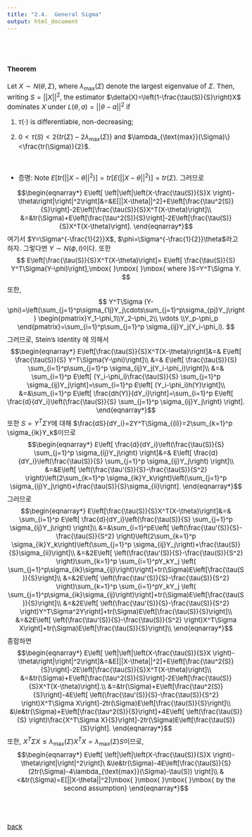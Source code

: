 ---
title: "2.4.  General Sigma"
output: html_document
---

<style type="text/css">
  body, td {
    font-size: 15px;
  }
pre {
  font-size: 15px
}
</style>

<br>
<br>

#### Theorem
Let $X\sim N(\theta, \Sigma)$, where $\lambda_{\text{max}}(\Sigma)$ denote the largest eigenvalue of $\Sigma$. Then, writing $S=||X||^2$, the estimator $\delta(X)=\left(1-\frac{\tau(S)}{S}\right)X$ dominates $X$ under $L(\theta,a)=||\theta-a||^2$ if

1. $\tau(\cdot)$ is differentiable, non-decreasing;

2. $0<\tau(S)<2\{tr(\Sigma)-2\lambda_{\text{max}}(\Sigma)\}$ and $\lambda_{\text{max}}(\Sigma)\}<\frac{tr(\Sigma)}{2}$.

<br>

   * 증명: Note $E\left[tr(||X-\theta||^2)\right]=tr\left[E(||X-\theta||^2)\right]=tr(\Sigma)$. 그러므로

  $$\begin{eqnarray*}
   E\left[ \left|\left|\left(X-\frac{\tau(S)}{S}X  \right)-\theta\right|\right|^2\right]&=&E[||X-\theta||^2]+E\left[\frac{\tau^2(S)}{S}\right]-2E\left[\frac{\tau(S)}{S}X^T(X-\theta)\right]\\
   &=&tr(\Sigma)+E\left[\frac{\tau^2(S)}{S}\right]-2E\left[\frac{\tau(S)}{S}X^T(X-\theta)\right].
  \end{eqnarray*}$$
   여기서 $Y=\Sigma^{-\frac{1}{2}}X$, $\phi=\Sigma^{-\frac{1}{2}}\theta$라고 하자. 그렇다면 $Y\sim N(\phi,I)$이다. 또한
   $$
   E\left[\frac{\tau(S)}{S}X^T(X-\theta)\right]= E\left[ \frac{\tau(S)}{S} Y^T\Sigma(Y-\phi)\right],\mbox{ }\mbox{ }\mbox{ where }S=Y^T\Sigma Y.
   $$
   또한,
   $$
   Y^T\Sigma (Y-\phi)=\left(\sum_{j=1}^p\sigma_{1j}Y_j\cdots\sum_{j=1}^p\sigma_{pj}Y_j\right)
\begin{pmatrix}Y_1-\phi_1\\Y_2-\phi_2\\ \vdots \\Y_p-\phi_p   \end{pmatrix}=\sum_{i=1}^p\sum_{j=1}^p \sigma_{ij}Y_j(Y_i-\phi_i).
   $$
    그러므로, Stein's Identity 에 의해서
    $$\begin{eqnarray*}
   E\left[\frac{\tau(S)}{S}X^T(X-\theta)\right]&=& E\left[ \frac{\tau(S)}{S} Y^T\Sigma(Y-\phi)\right]\\
   &=& E\left[ \frac{\tau(S)}{S} \sum_{i=1}^p\sum_{j=1}^p \sigma_{ij}Y_j(Y_i-\phi_i)\right]\\
   &=& \sum_{i=1}^p E\left[ (Y_i-\phi_i)\frac{\tau(S)}{S} \sum_{j=1}^p \sigma_{ij}Y_j\right]=\sum_{i=1}^p E\left[ (Y_i-\phi_i)h(Y)\right]\\
   &=&\sum_{i=1}^p E\left[ \frac{dh(Y)}{dY_i}\right]=\sum_{i=1}^p E\left[ \frac{d}{dY_i}\left(\frac{\tau(S)}{S} \sum_{j=1}^p \sigma_{ij}Y_j\right) \right].
   \end{eqnarray*}$$
     또한 $S=Y^T\Sigma Y$에 대해 $\frac{dS}{dY_i}=2Y^T\Sigma_{(i)}=2\sum_{k=1}^p \sigma_{ik}Y_k$이므로
   $$\begin{eqnarray*}
   E\left[ \frac{d}{dY_i}\left(\frac{\tau(S)}{S} \sum_{j=1}^p \sigma_{ij}Y_j\right) \right]&=& E\left[ \frac{d}{dY_i}\left(\frac{\tau(S)}{S} \sum_{j=1}^p \sigma_{ij}Y_j\right) \right]\\
    &=&E\left[ \left(\frac{\tau'(S)}{S}-\frac{\tau(S)}{S^2} \right)\left(2\sum_{k=1}^p \sigma_{ik}Y_k\right)\left(\sum_{j=1}^p \sigma_{ij}Y_j\right)+\frac{\tau(S)}{S}\sigma_{ii}\right].
   \end{eqnarray*}$$
    그러므로
    $$\begin{eqnarray*}
E\left[\frac{\tau(S)}{S}X^T(X-\theta)\right]&=& \sum_{i=1}^p E\left[ \frac{d}{dY_i}\left(\frac{\tau(S)}{S} \sum_{j=1}^p \sigma_{ij}Y_j\right) \right]\\
&=&\sum_{i=1}^pE\left[ \left(\frac{\tau'(S)}{S}-\frac{\tau(S)}{S^2} \right)\left(2\sum_{k=1}^p \sigma_{ik}Y_k\right)\left(\sum_{j=1}^p \sigma_{ij}Y_j\right)+\frac{\tau(S)}{S}\sigma_{ii}\right]\\
&=&2E\left[ \left(\frac{\tau'(S)}{S}-\frac{\tau(S)}{S^2} \right)\sum_{k=1}^p \sum_{i=1}^pY_kY_j \left( \sum_{j=1}^p\sigma_{ik}\sigma_{ij}\right)\right]+tr(\Sigma)E\left[\frac{\tau(S)}{S}\right]\\
&=&2E\left[ \left(\frac{\tau'(S)}{S}-\frac{\tau(S)}{S^2} \right)\sum_{k=1}^p \sum_{i=1}^pY_kY_j \left( \sum_{j=1}^p\sigma_{ik}\sigma_{ij}\right)\right]+tr(\Sigma)E\left[\frac{\tau(S)}{S}\right]\\
&=&2E\left[ \left(\frac{\tau'(S)}{S}-\frac{\tau(S)}{S^2} \right)Y^T\Sigma^2Y\right]+tr(\Sigma)E\left[\frac{\tau(S)}{S}\right]\\
&=&2E\left[ \left(\frac{\tau'(S)}{S}-\frac{\tau(S)}{S^2} \right)X^T\Sigma X\right]+tr(\Sigma)E\left[\frac{\tau(S)}{S}\right]\\
   \end{eqnarray*}$$
   종합하면
    $$\begin{eqnarray*}
    E\left[ \left|\left|\left(X-\frac{\tau(S)}{S}X  \right)-\theta\right|\right|^2\right]&=&E[||X-\theta||^2]+E\left[\frac{\tau^2(S)}{S}\right]-2E\left[\frac{\tau(S)}{S}X^T(X-\theta)\right]\\
   &=&tr(\Sigma)+E\left[\frac{\tau^2(S)}{S}\right]-2E\left[\frac{\tau(S)}{S}X^T(X-\theta)\right].\\
   &=&tr(\Sigma)+E\left[\frac{\tau^2(S)}{S}\right]-4E\left[ \left(\frac{\tau'(S)}{S}-\frac{\tau(S)}{S^2} \right)X^T\Sigma X\right]-2tr(\Sigma)E\left[\frac{\tau(S)}{S}\right]\\
   &\le&tr(\Sigma)+E\left[\frac{\tau^2(S)}{S}\right]+4E\left[ \left(\frac{\tau(S)}{S} \right)\frac{X^T\Sigma X}{S}\right]-2tr(\Sigma)E\left[\frac{\tau(S)}{S}\right].
  \end{eqnarray*}$$
  또한, $X^T \Sigma X\le\lambda_{\text{max}}(\Sigma)X^TX=\lambda_{\text{max}}(\Sigma)S$이므로, 
  <!-- 즉, spectral decomposition에 의해 -->
  <!-- $$ -->
  <!-- X^T\Sigma X=X^T\left(\sum_{i=1}^p\lambda_iq_iq_i^T\right)X=\sum_{i=1}^p \lambda_i X^T(q_iq_i^T)X\le\sum_{i=1}^p \lambda_{\text{max}}(\Sigma) X^T(q_iq_i^T)X= -->
  <!-- $$ -->
    $$\begin{eqnarray*}
    E\left[ \left|\left|\left(X-\frac{\tau(S)}{S}X  \right)-\theta\right|\right|^2\right]\
   &\le&tr(\Sigma)-4E\left[\frac{\tau(S)}{S} (2tr(\Sigma)-4\lambda_{\text{max}}(\Sigma)-\tau(S)) \right]\\
   &<&tr(\Sigma)=E[||X-\theta||^2]\mbox{ }\mbox{ }\mbox{ }\mbox{ by the second assumption}
  \end{eqnarray*}$$


<br>
<br>


[back](../decision.html)